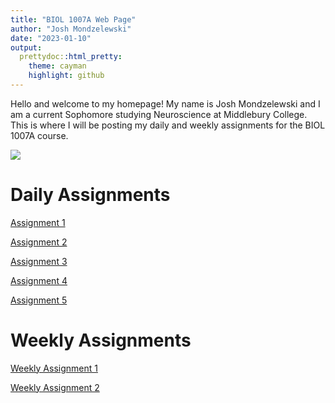 ```yaml
---
title: "BIOL 1007A Web Page"
author: "Josh Mondzelewski"
date: "2023-01-10"
output: 
  prettydoc::html_pretty:
    theme: cayman
    highlight: github
---
```

Hello and welcome to my homepage! My name is Josh Mondzelewski and I am a current Sophomore studying Neuroscience at Middlebury College. This is where I will be posting my daily and weekly assignments for the BIOL 1007A course.

![](Field.jpeg)

# **Daily Assignments**  
  
[Assignment 1](Assignment1.html)

[Assignment 2](Assignment2.html)

[Assignment 3](Assignment3.html)

[Assignment 4](Assignment4.html)

[Assignment 5](Assignment5.html)

# **Weekly Assignments**

[Weekly Assignment 1](WeeklyAssignment1.html)

[Weekly Assignment 2](WeeklyAssignment2.html)